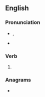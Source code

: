 ==English==

===Pronunciation===
* {{enPR|lēpt}}, {{IPA|/liːpt/|lang=en}}
* {{audio|En-us-leaped.ogg|Audio (US)|lang=en}}

===Verb===
{{head|en|verb form}}

# {{en-past of|leap}}

===Anagrams===
* {{anagrams|en|pealed|pleaed}}